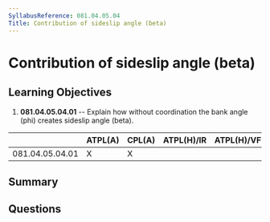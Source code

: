```yaml
---
SyllabusReference: 081.04.05.04
Title: Contribution of sideslip angle (beta)
---
```


# Contribution of sideslip angle (beta)

## Learning Objectives

1. **081.04.05.04.01** -- Explain how without coordination the bank angle (phi)
   creates sideslip angle (beta).

|                 | ATPL(A) | CPL(A) | ATPL(H)/IR | ATPL(H)/VFR | CPL(H) | IR  | CBIR(A) |
| --------------- | ------- | ------ | ---------- | ----------- | ------ | --- | ------- |
| 081.04.05.04.01 | X       | X      |            |             |        |     |         |

## Summary

## Questions
